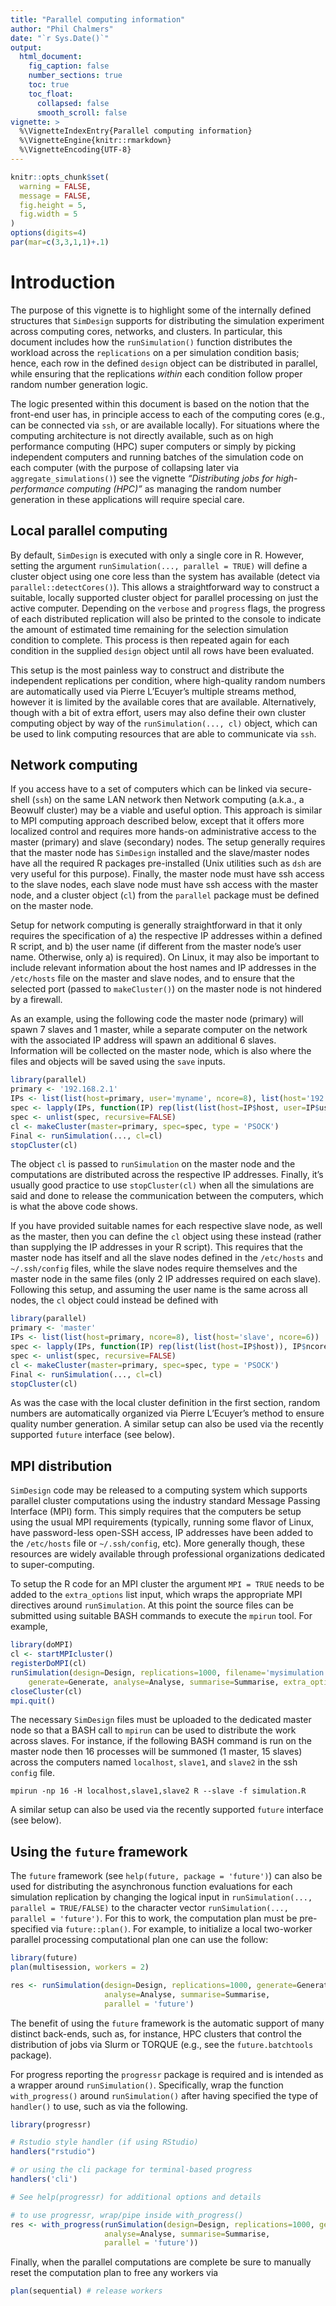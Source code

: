 ```yaml
---
title: "Parallel computing information"
author: "Phil Chalmers"
date: "`r Sys.Date()`"
output:
  html_document:
    fig_caption: false
    number_sections: true 
    toc: true
    toc_float:
      collapsed: false
      smooth_scroll: false
vignette: >
  %\VignetteIndexEntry{Parallel computing information}
  %\VignetteEngine{knitr::rmarkdown}
  %\VignetteEncoding{UTF-8}
---
```


```r
knitr::opts_chunk$set(
  warning = FALSE,
  message = FALSE,
  fig.height = 5,
  fig.width = 5
)
options(digits=4)
par(mar=c(3,3,1,1)+.1)
```

# Introduction

The purpose of this vignette is to highlight some of the internally defined structures that `SimDesign` supports for distributing the simulation experiment across computing cores, networks, and clusters. In particular, this document includes how the `runSimulation()` function distributes the workload across the `replications` on a per simulation condition basis; hence, each row in the defined `design` object can be distributed in parallel, while ensuring that the replications *within* each condition follow proper random number generation logic. 

The logic presented within this document is based on the notion that the front-end user has, in principle access to each of the computing cores (e.g., can be connected via `ssh`, or are available locally). For situations where the computing architecture is not directly available, such as on high performance computing (HPC) super computers or simply by picking independent computers and running batches of the simulation code on each computer (with the purpose of collapsing later via `aggregate_simulations()`) see the vignette *"Distributing jobs for high-performance computing (HPC)"* as managing the random number generation in these applications will require special care. 

## Local parallel computing 

By default, `SimDesign` is executed with only a single core in R. However, setting the argument `runSimulation(..., parallel = TRUE)` will define a cluster object using one core less than the system has available (detect via `parallel::detectCores()`). This allows a straightforward way to construct a suitable, locally supported cluster object for parallel processing on just the active computer. Depending on the `verbose` and `progress` flags, the progress of each distributed replication will also be printed to the console to indicate the amount of estimated time remaining for the selection simulation condition to complete. This process is then repeated again for each condition in the supplied `design` object until all rows have been evaluated. 

This setup is the most painless way to construct and distribute the independent replications per condition, where high-quality random numbers are automatically used via Pierre L'Ecuyer's multiple streams method, however it is limited by the available cores that are available. Alternatively, though with a bit of extra effort, users may also define their own cluster computing object by way of the `runSimulation(..., cl)` object, which can be used to link computing resources that are able to communicate via `ssh`.

## Network computing

If you access have to a set of computers which can be linked via secure-shell (`ssh`) on the same LAN network then
Network computing (a.k.a., a Beowulf cluster) may be a viable and useful option.
This approach is similar to MPI computing approach described below,
except that it offers more localized control and requires more hands-on administrative access to the master (primary)
and slave (secondary) nodes. The setup generally requires that the master node
has `SimDesign` installed and the slave/master nodes have all the required R packages pre-installed
(Unix utilities such as `dsh` are very useful for this purpose). Finally,
the master node must have ssh access to the slave nodes, each slave node must have ssh access
with the master node, and a cluster object (`cl`) from the `parallel` package must be defined on the
master node.

Setup for network computing is generally straightforward in that it only requires the specification of a) the respective IP addresses within a defined R script, and b) the user name
(if different from the master node's user name. Otherwise, only a) is required).
On Linux, it may also be important to include relevant information about the host names
and IP addresses in the `/etc/hosts` file on the master and slave nodes, and to ensure that
the selected port (passed to `makeCluster()`) on the master node is not hindered by a firewall.

As an example, using the following code the master node (primary) will spawn 7 slaves and 1 master,
while a separate computer on the network with the associated IP address will spawn an additional 6 slaves.
Information will be collected on the master node, which is also where the files
and objects will be saved using the `save` inputs.
```r
library(parallel)
primary <- '192.168.2.1'
IPs <- list(list(host=primary, user='myname', ncore=8), list(host='192.168.2.2', user='myname', ncore=6))
spec <- lapply(IPs, function(IP) rep(list(list(host=IP$host, user=IP$user)), IP$ncore))
spec <- unlist(spec, recursive=FALSE)
cl <- makeCluster(master=primary, spec=spec, type = 'PSOCK')
Final <- runSimulation(..., cl=cl)
stopCluster(cl)
```
The object `cl` is passed to `runSimulation` on the master node
and the computations are distributed across the respective
IP addresses. Finally, it's usually good practice to use `stopCluster(cl)`
when all the simulations are said and done to release the communication between the computers,
which is what the above code shows.

If you have provided suitable names for each respective slave node, as well as the master,
then you can define the `cl` object using these instead (rather than supplying the IP addresses in
your R script). This requires that the master node has itself and all the slave nodes defined in the
`/etc/hosts` and `~/.ssh/config` files, while the slave nodes require themselves and the
master node in the same files (only 2 IP addresses required on each slave).
Following this setup, and assuming the user name is the same across all nodes,
the `cl` object could instead be defined with
```r
library(parallel)
primary <- 'master'
IPs <- list(list(host=primary, ncore=8), list(host='slave', ncore=6))
spec <- lapply(IPs, function(IP) rep(list(list(host=IP$host)), IP$ncore))
spec <- unlist(spec, recursive=FALSE)
cl <- makeCluster(master=primary, spec=spec, type = 'PSOCK')
Final <- runSimulation(..., cl=cl)
stopCluster(cl)
```
As was the case with the local cluster definition in the first section, random numbers are automatically organized via Pierre L'Ecuyer's method to ensure quality number generation. A similar setup can also be used via the recently supported `future` interface (see below).

## MPI distribution

`SimDesign` code may be released to a computing system which supports parallel cluster computations using
the industry standard Message Passing Interface (MPI) form. This simply
requires that the computers be setup using the usual MPI requirements (typically, running some flavor
of Linux, have password-less open-SSH access, IP addresses have been added to the `/etc/hosts` file
or `~/.ssh/config`, etc). More generally though, these resources are widely available through professional
organizations dedicated to super-computing.

To setup the R code for an MPI cluster the argument `MPI = TRUE` needs to be added to the 
`extra_options` list input, which wraps the appropriate MPI directives around `runSimulation`.
At this point the source files can be submitted using suitable BASH commands to execute the `mpirun` tool. For example,
```r
library(doMPI)
cl <- startMPIcluster()
registerDoMPI(cl)
runSimulation(design=Design, replications=1000, filename='mysimulation',
    generate=Generate, analyse=Analyse, summarise=Summarise, extra_options = list(MPI=TRUE))
closeCluster(cl)
mpi.quit()
```
The necessary `SimDesign` files must be uploaded to the dedicated master node
so that a BASH call to `mpirun` can be used to distribute the work across slaves.
For instance, if the following BASH command is run on the master node then 16 processes
will be summoned (1 master, 15 slaves) across the computers named `localhost`, `slave1`,
and `slave2` in the ssh `config` file.

`mpirun -np 16 -H localhost,slave1,slave2 R --slave -f simulation.R`

A similar setup can also be used via the recently supported `future` interface (see below).

## Using the `future` framework

The `future` framework (see `help(future, package = 'future')`) can also be used for distributing the
asynchronous function evaluations for each simulation replication by changing the logical input in `runSimulation(..., parallel = TRUE/FALSE)` to the character vector `runSimulation(..., parallel = 'future')`. For this to work, the computation plan must be pre-specified via `future::plan()`. For example, to initialize a local two-worker parallel processing computational plan one can use the follow:

```r
library(future)
plan(multisession, workers = 2)

res <- runSimulation(design=Design, replications=1000, generate=Generate, 
                     analyse=Analyse, summarise=Summarise,
                     parallel = 'future')
```

The benefit of using the `future` framework is the automatic support of many distinct back-ends, such as, for instance, HPC clusters that control the distribution of jobs via Slurm or TORQUE (e.g., see the `future.batchtools` package). 

For progress reporting the `progressr` package is required and is intended as a wrapper around `runSimulation()`. Specifically, wrap the function `with_progress()` around `runSimulation()` after having specified the type of `handler()` to use, such as via the following. 

```r
library(progressr)

# Rstudio style handler (if using RStudio)
handlers("rstudio")

# or using the cli package for terminal-based progress 
handlers('cli')

# See help(progressr) for additional options and details

# to use progressr, wrap/pipe inside with_progress() 
res <- with_progress(runSimulation(design=Design, replications=1000, generate=Generate, 
                     analyse=Analyse, summarise=Summarise,
                     parallel = 'future'))
```

Finally, when the parallel computations are complete be sure to manually reset the computation plan to free any workers via 

```r
plan(sequential) # release workers
```


